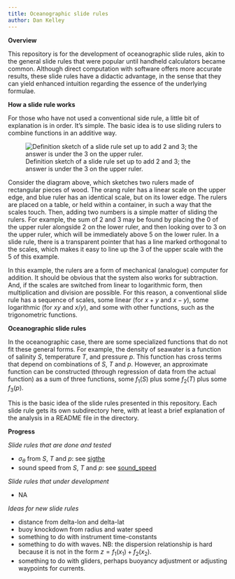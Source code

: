 ```yaml
---
title: Oceanographic slide rules
author: Dan Kelley
---
```


**Overview**

This repository is for the development of oceanographic slide rules, akin to
the general slide rules that were popular until handheld calculators became
common. Although direct computation with software offers more accurate results,
these slide rules have a didactic advantage, in the sense that they can yield
enhanced intuition regarding the essence of the underlying formulae.

**How a slide rule works**

For those who have not used a conventional side rule, a little bit of
explanation is in order.  It's simple. The basic idea is to use sliding rulers
to combine functions in an additive way.

![Definition sketch of a slide rule set up to add 2 and 3; the answer is under the 3 on the upper ruler.](fig.png)

Consider the diagram above, which sketches two rulers made of
rectangular pieces of wood.  The orang ruler has a linear scale on the upper
edge, and blue ruler has an identical scale, but on its lower edge. The rulers
are placed on a table, or held within a container, in such a way that the
scales touch.  Then, adding two numbers is a simple matter of sliding the
rulers.  For example, the sum of 2 and 3 may be found by placing the 0 of the
upper ruler alongside 2 on the lower ruler, and then looking over to 3 on the
upper ruler, which will be immediately above 5 on the lower ruler.  In a slide
rule, there is a transparent pointer that has a line marked orthogonal to the
scales, which makes it easy to line up the 3 of the upper scale with the 5 of
this example.

In this example, the rulers are a form of mechanical (analogue) computer for
addition.  It should be obvious that the system also works for subtraction.
And, if the scales are switched from linear to logarithmic form, then
multiplication and division are possible.  For this reason, a conventional
slide rule has a sequence of scales, some linear (for $x+y$ and $x-y$), some
logarithmic (for $xy$ and $x/y$), and some with other functions, such as the
trigonometric functions.

**Oceanographic slide rules**

In the oceanographic case, there are some specialized functions that do not fit
these general forms. For example, the density of seawater is a function of
salinity $S$, temperature $T$, and pressure $p$.  This function has cross terms
that depend on combinations of $S$, $T$ and $p$. However, an approximate
function can be constructed (through regression of data from the actual
function) as a sum of three functions, some $f_1(S)$ plus some $f_2(T)$ plus
some $f_3(p)$.

This is the basic idea of the slide rules presented in this repository.  Each
slide rule gets its own subdirectory here, with at least a brief explanation of
the analysis in a README file in the directory.

**Progress**

*Slide rules that are done and tested*

* $\sigma_\theta$ from $S$, $T$ and $p$: see [sigthe](sigthe)
* sound speed from $S$, $T$ and $p$: see [sound_speed](sound_speed)

*Slide rules that under development*

* NA


*Ideas for new slide rules*

* distance from delta-lon and delta-lat
* buoy knockdown from radius and water speed
* something to do with instrument time-constants
* something to do with waves. NB: the dispersion relationship is hard because
  it is not in the form $z=f_1(x_1)+f_2(x_2)$.
* something to do with gliders, perhaps buoyancy adjustment or adjusting
  waypoints for currents.

